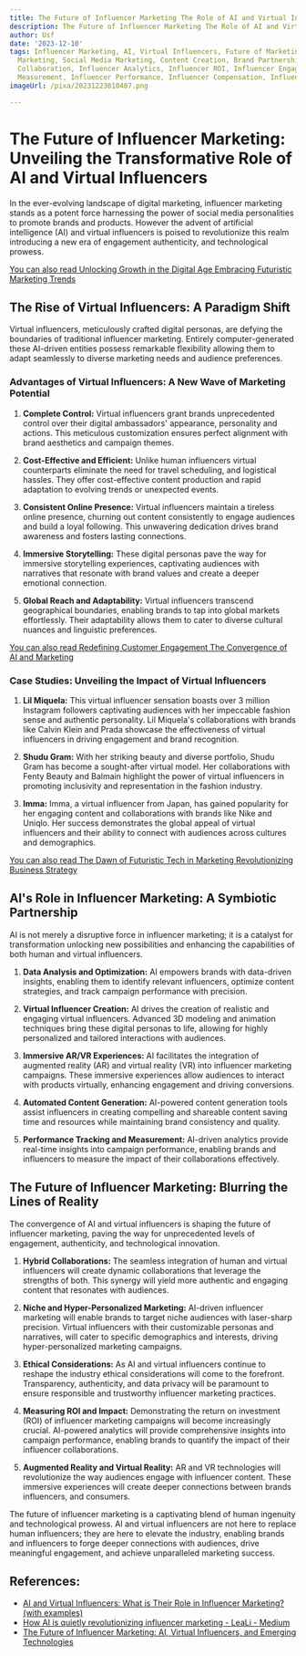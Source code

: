 ```yaml
---
title: The Future of Influencer Marketing The Role of AI and Virtual Influencers
description: The Future of Influencer Marketing The Role of AI and Virtual Influencers
author: Usf
date: '2023-12-10'
tags: Influencer Marketing, AI, Virtual Influencers, Future of Marketing, Digital
  Marketing, Social Media Marketing, Content Creation, Brand Partnerships, Influencer
  Collaboration, Influencer Analytics, Influencer ROI, Influencer Engagement, Influencer
  Measurement, Influencer Performance, Influencer Compensation, Influencer Ethics
imageUrl: /pixa/20231223010407.png

---
```

# The Future of Influencer Marketing: Unveiling the Transformative Role of AI and Virtual  Influencers

In the ever-evolving landscape of digital marketing, influencer marketing stands as a potent force harnessing the power of social media personalities to promote brands and products. However the advent of artificial intelligence (AI) and virtual influencers is  poised to revolutionize this  realm introducing a new era of engagement authenticity, and technological  prowess.

[You can also  read Unlocking Growth in the Digital Age Embracing  Futuristic Marketing  Trends](Unlocking%20Growth%20in%20the%20Digital%20Age%20Embracing%20Futuristic%20Marketing%20Trends)


##  The Rise of Virtual Influencers:  A Paradigm Shift

Virtual influencers, meticulously crafted digital personas, are defying the boundaries of traditional influencer marketing. Entirely computer-generated these AI-driven entities possess remarkable flexibility allowing them to adapt seamlessly to diverse marketing needs and  audience preferences.

### Advantages of Virtual  Influencers: A  New Wave of Marketing Potential

1. **Complete Control:** Virtual influencers grant brands unprecedented control over  their digital ambassadors'  appearance, personality and actions. This meticulous customization ensures perfect alignment with brand aesthetics and  campaign themes.

2. **Cost-Effective and Efficient:** Unlike human influencers virtual counterparts eliminate the need for  travel scheduling, and logistical hassles. They offer cost-effective content production and rapid  adaptation  to evolving trends or unexpected events.

3. **Consistent Online  Presence:** Virtual influencers maintain a tireless online presence, churning out content consistently to engage  audiences and build a  loyal following. This unwavering dedication drives brand  awareness and fosters lasting connections.

4. **Immersive Storytelling:** These digital personas  pave the way for immersive storytelling  experiences, captivating  audiences with narratives that resonate with brand values and create a deeper emotional connection.

5. **Global Reach and Adaptability:** Virtual influencers transcend geographical boundaries, enabling brands to tap into global markets effortlessly.  Their adaptability allows them to cater to diverse  cultural nuances and linguistic preferences.

[You can also read Redefining Customer Engagement  The Convergence  of AI and Marketing](Redefining%20Customer%20Engagement%20The%20Convergence%20of%20AI%20and%20Marketing)


### Case Studies: Unveiling the Impact of Virtual Influencers

1. **Lil Miquela:** This virtual influencer sensation boasts over 3 million Instagram followers captivating audiences with her impeccable fashion sense and authentic  personality.  Lil Miquela's collaborations with brands like Calvin  Klein and Prada showcase the effectiveness of virtual influencers in driving engagement and brand recognition.

2. **Shudu Gram:** With her striking beauty and diverse portfolio, Shudu Gram has become a sought-after virtual  model. Her collaborations with Fenty Beauty and Balmain highlight the power of virtual  influencers in  promoting inclusivity and representation in the fashion industry.

3.  **Imma:** Imma, a virtual influencer  from Japan, has gained  popularity for  her engaging content and collaborations with brands like Nike and Uniqlo. Her success demonstrates the global appeal of virtual influencers and their ability to connect with audiences across cultures and demographics.

[You  can also read The Dawn  of Futuristic  Tech in Marketing  Revolutionizing Business Strategy](The%20Dawn%20of%20Futuristic%20Tech%20in%20Marketing%20Revolutionizing%20Business%20Strategy)


## AI's  Role  in Influencer  Marketing: A Symbiotic Partnership

AI is not merely a disruptive force in influencer marketing;  it is a catalyst for transformation  unlocking new possibilities and enhancing the capabilities of  both  human and virtual influencers.

1. **Data Analysis and Optimization:** AI empowers brands with  data-driven insights, enabling them to identify relevant  influencers, optimize content strategies, and  track  campaign performance with precision.

2. **Virtual Influencer Creation:** AI drives the creation of realistic and engaging virtual influencers. Advanced 3D modeling and animation techniques bring  these digital personas to life, allowing for highly personalized and tailored interactions with audiences.

3.  **Immersive AR/VR Experiences:** AI facilitates the integration of augmented  reality (AR) and virtual reality (VR) into influencer marketing campaigns. These  immersive experiences  allow audiences to interact with products virtually, enhancing engagement and driving conversions.

4. **Automated Content Generation:** AI-powered content generation tools assist influencers in creating compelling  and shareable content saving time and resources while  maintaining brand consistency and quality.

5. **Performance Tracking and Measurement:** AI-driven analytics provide real-time insights into campaign performance, enabling brands and influencers to measure the impact of their collaborations effectively.

## The Future of Influencer Marketing: Blurring the Lines of Reality

The convergence of AI and virtual influencers is shaping the future of influencer marketing, paving the way for unprecedented levels of engagement,  authenticity, and technological innovation.

1. **Hybrid  Collaborations:** The seamless integration of human and virtual influencers will create dynamic collaborations that leverage the strengths of both. This synergy will yield more  authentic and engaging content that resonates with audiences.

2. **Niche and  Hyper-Personalized Marketing:** AI-driven influencer marketing will enable brands to target  niche audiences with laser-sharp precision. Virtual influencers  with their  customizable personas and  narratives, will cater to specific demographics and interests, driving hyper-personalized marketing campaigns.

3. **Ethical Considerations:** As AI and virtual influencers continue to reshape the industry ethical considerations will come to the forefront. Transparency, authenticity, and data privacy will be paramount to ensure responsible  and trustworthy influencer marketing practices.

4. **Measuring ROI and Impact:** Demonstrating  the return on investment (ROI) of influencer marketing campaigns will become increasingly crucial. AI-powered  analytics will provide comprehensive insights into  campaign  performance,  enabling brands to quantify the impact  of their influencer collaborations.

5. **Augmented Reality and Virtual  Reality:** AR and VR technologies will revolutionize the way  audiences engage with influencer  content. These immersive experiences will create deeper connections between brands influencers, and consumers.

The future of  influencer  marketing is a captivating blend of human ingenuity and technological prowess. AI and virtual influencers are not  here to  replace human  influencers; they are here to elevate  the industry, enabling brands and influencers to forge deeper connections with audiences, drive meaningful engagement, and achieve unparalleled marketing  success.

## References:
- [AI and Virtual Influencers: What is Their Role in Influencer Marketing? (with examples)](https://nealschaffer.com/blog/virtual-influencers/)
- [How AI is quietly revolutionizing influencer marketing - LeaLi - Medium](https://medium.com/@leali/how-ai-and-virtual-influencers-are-revolutionizing-influencer-marketing-a2dc353a4cd7)
- [The Future of Influencer Marketing: AI, Virtual Influencers, and Emerging Technologies](https://www.inveiglemagazine.com/2023/11/the-future-of-influencer-marketing-ai.html?m=1)
